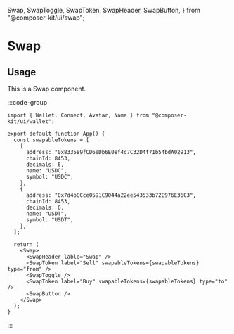   Swap,
  SwapToggle,
  SwapToken,
  SwapHeader,
  SwapButton,
} from "@composer-kit/ui/swap";

# Swap

## Usage

This is a Swap component.

:::code-group

<div data-title="Preview">
  <div className="flex items-center justify-center">
    <Swap>
      <SwapHeader lable="Swap" />
      <SwapToken label="Sell" swapableTokens={swapableTokens} type="from" />
      <SwapToggle />
      <SwapToken label="Buy" swapableTokens={swapableTokens} type="to" />
      <SwapButton />
    </Swap>
  </div>
</div>

```tsx [app.tsx]
import { Wallet, Connect, Avatar, Name } from "@composer-kit/ui/wallet";

export default function App() {
  const swapableTokens = [
    {
      address: "0x833589fCD6eDb6E08f4c7C32D4f71b54bdA02913",
      chainId: 8453,
      decimals: 6,
      name: "USDC",
      symbol: "USDC",
    },
    {
      address: "0x7d4b8Cce0591C9044a22ee543533b72E976E36C3",
      chainId: 8453,
      decimals: 6,
      name: "USDT",
      symbol: "USDT",
    },
  ];

  return (
    <Swap>
      <SwapHeader lable="Swap" />
      <SwapToken label="Sell" swapableTokens={swapableTokens} type="from" />
      <SwapToggle />
      <SwapToken label="Buy" swapableTokens={swapableTokens} type="to" />
      <SwapButton />
    </Swap>
  );
}
```

:::
